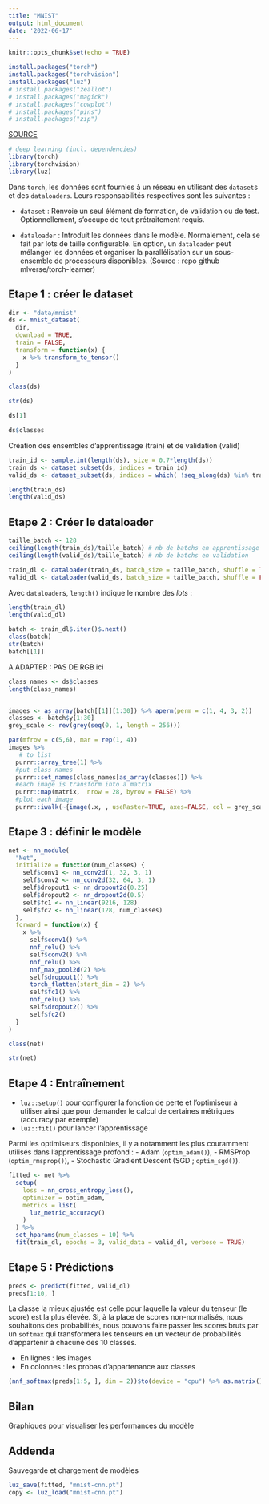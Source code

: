 ```yaml
---
title: "MNIST"
output: html_document
date: '2022-06-17'
---
```


```r
knitr::opts_chunk$set(echo = TRUE)
```

```r
install.packages("torch")
install.packages("torchvision")
install.packages("luz")
# install.packages("zeallot")
# install.packages("magick")
# install.packages("cowplot")
# install.packages("pins")
# install.packages("zip")
```


[SOURCE](https://github.com/mlverse/torch-learnr/blob/master/tutorial-useR-2021/fr/torch.Rmd)



```r
# deep learning (incl. dependencies)
library(torch)
library(torchvision)
library(luz)
```



Dans `torch`, les données sont fournies à un réseau en utilisant des `dataset`s et des `dataloaders`. Leurs responsabilités respectives sont les suivantes :

-   `dataset` : Renvoie un seul élément de formation, de validation ou de test. 
Optionnellement, s'occupe de tout prétraitement requis.

-   `dataloader` : Introduit les données dans le modèle. Normalement, cela se fait par lots de taille configurable. En option, un `dataloader` peut mélanger les données et organiser la parallélisation sur un sous-ensemble de processeurs disponibles.
(Source : repo github mlverse/torch-learner)


## Etape 1 : créer le dataset

```r
dir <- "data/mnist" 
ds <- mnist_dataset(
  dir,
  download = TRUE,
  train = FALSE,
  transform = function(x) {
    x %>% transform_to_tensor() 
  }
)
```

```r
class(ds)
```

```r
str(ds)
```

```r
ds[1]
```

```r
ds$classes
```





Création des ensembles d'apprentissage (train) et de validation (valid)

```r
train_id <- sample.int(length(ds), size = 0.7*length(ds))
train_ds <- dataset_subset(ds, indices = train_id)
valid_ds <- dataset_subset(ds, indices = which( !seq_along(ds) %in% train_id))
```

```r
length(train_ds)
length(valid_ds)
```


## Etape 2 : Créer le dataloader

```r
taille_batch <- 128
ceiling(length(train_ds)/taille_batch) # nb de batchs en apprentissage
ceiling(length(valid_ds)/taille_batch) # nb de batchs en validation
```

```r
train_dl <- dataloader(train_ds, batch_size = taille_batch, shuffle = TRUE)
valid_dl <- dataloader(valid_ds, batch_size = taille_batch, shuffle = FALSE)
```

Avec `dataloader`s, `length()` indique le nombre des *lots* :

```r
length(train_dl)
length(valid_dl)
```


```r
batch <- train_dl$.iter()$.next()
class(batch)
str(batch)
batch[[1]]
```

A ADAPTER : PAS DE RGB ici 
```r
class_names <- ds$classes
length(class_names)


images <- as_array(batch[[1]][1:30]) %>% aperm(perm = c(1, 4, 3, 2))
classes <- batch$y[1:30]
grey_scale <- rev(grey(seq(0, 1, length = 256)))

par(mfrow = c(5,6), mar = rep(1, 4))
images %>%
   # to list
  purrr::array_tree(1) %>%
  #put class names
  purrr::set_names(class_names[as_array(classes)]) %>% 
  #each image is transform into a matrix
  purrr::map(matrix,  nrow = 28, byrow = FALSE) %>% 
  #plot each image
  purrr::iwalk(~{image(.x, , useRaster=TRUE, axes=FALSE, col = grey_scale); title(.y)})
```


## Etape 3 : définir le modèle

```r
net <- nn_module(
  "Net",
  initialize = function(num_classes) {
    self$conv1 <- nn_conv2d(1, 32, 3, 1)
    self$conv2 <- nn_conv2d(32, 64, 3, 1)
    self$dropout1 <- nn_dropout2d(0.25)
    self$dropout2 <- nn_dropout2d(0.5)
    self$fc1 <- nn_linear(9216, 128)
    self$fc2 <- nn_linear(128, num_classes)
  },
  forward = function(x) {
    x %>% 
      self$conv1() %>% 
      nnf_relu() %>% 
      self$conv2() %>% 
      nnf_relu() %>% 
      nnf_max_pool2d(2) %>% 
      self$dropout1() %>% 
      torch_flatten(start_dim = 2) %>% 
      self$fc1() %>% 
      nnf_relu() %>% 
      self$dropout2() %>% 
      self$fc2()
  }
)
```

```r
class(net)
```

```r
str(net)
```


## Etape 4 : Entraînement


- `luz::setup()` pour configurer la fonction de perte et l'optimiseur à utiliser ainsi que 
pour demander le calcul de certaines métriques (accuracy par exemple)
- `luz::fit()` pour lancer l'apprentissage

Parmi les optimiseurs disponibles, il y a notamment les plus couramment utilisés dans l'apprentissage profond :
- Adam (`optim_adam()`),
- RMSProp (`optim_rmsprop()`), 
- Stochastic Gradient Descent (SGD ; `optim_sgd()`).


```r
fitted <- net %>%
  setup(
    loss = nn_cross_entropy_loss(),
    optimizer = optim_adam,
    metrics = list(
      luz_metric_accuracy()
    )
  ) %>%
  set_hparams(num_classes = 10) %>%
  fit(train_dl, epochs = 3, valid_data = valid_dl, verbose = TRUE)
```


## Etape 5 : Prédictions

```r
preds <- predict(fitted, valid_dl)
preds[1:10, ]
```


La classe la mieux ajustée est celle pour laquelle la valeur du tenseur (le score) est la plus élevée. Si, à la place de scores non-normalisés, nous souhaitons des probabilités, nous pouvons faire passer les scores bruts par un `softmax` qui transformera les tenseurs en un vecteur de probabilités d'appartenir à chacune des 10 classes.


- En lignes : les images  
- En colonnes : les probas d'appartenance aux classes

```r
(nnf_softmax(preds[1:5, ], dim = 2))$to(device = "cpu") %>% as.matrix() %>% round(2)
```


## Bilan

Graphiques pour visualiser les performances du modèle

## Addenda 

Sauvegarde et chargement de modèles

```r
luz_save(fitted, "mnist-cnn.pt")
copy <- luz_load("mnist-cnn.pt")
```


